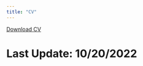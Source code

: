 ```yaml
---
title: "CV"
---
```

<a href="CV.pdf#" class="download" title="Download CV as PDF">Download CV</a>	

# Last Update: 10/20/2022